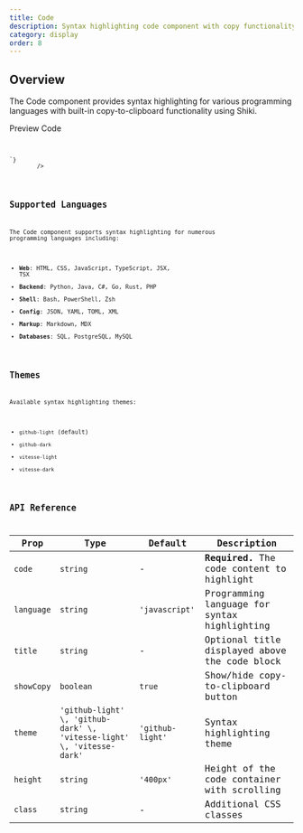 ```yaml
---
title: Code
description: Syntax highlighting code component with copy functionality
category: display
order: 8
---
```



## Overview

The Code component provides syntax highlighting for various programming languages with built-in copy-to-clipboard functionality using Shiki.

<Tabs defaultValue="preview" class="h-auto">
    <TabsList variant="pills" slot="list">
        <TabsTrigger value="preview" variant="pills">
            Preview
        </TabsTrigger>
        <TabsTrigger value="code" variant="pills">
            Code
        </TabsTrigger>
    </TabsList>
    <TabsContent
        value="preview"
        preview
        class="space-y-4 justify-center items-center"
    >
        <Code
            language="javascript"
            code={`function greet(name) {
    console.log(\`Hello, \${name}!\`);
    return \`Welcome, \${name}\`;
}
const user = 'World';
greet(user);`}
        />
    </TabsContent>
    <TabsContent value="code">
        <Code
            language="astro"
            code={`---
---
 <Code
    title="JavaScript Example"
    language="javascript"
    code={\`function greet(name) {
    console.log(\`Hello, \${name}!\`);
    return \`Welcome, \${name}\`;
}
const user = 'World';
greet(user);\`}/>
`}
        />
    </TabsContent>
</Tabs>

## Supported Languages

The Code component supports syntax highlighting for numerous programming languages including:

- **Web**: HTML, CSS, JavaScript, TypeScript, JSX, TSX
- **Backend**: Python, Java, C#, Go, Rust, PHP
- **Shell**: Bash, PowerShell, Zsh
- **Config**: JSON, YAML, TOML, XML
- **Markup**: Markdown, MDX
- **Databases**: SQL, PostgreSQL, MySQL

## Themes

Available syntax highlighting themes:

- `github-light` (default)
- `github-dark`
- `vitesse-light`
- `vitesse-dark`

## API Reference

| Prop       | Type                                                                   | Default          | Description                                   |
| ---------- | ---------------------------------------------------------------------- | ---------------- | --------------------------------------------- |
| `code`     | `string`                                                               | -                | **Required.** The code content to highlight   |
| `language` | `string`                                                               | `'javascript'`   | Programming language for syntax highlighting  |
| `title`    | `string`                                                               | -                | Optional title displayed above the code block |
| `showCopy` | `boolean`                                                              | `true`           | Show/hide copy-to-clipboard button            |
| `theme`    | `'github-light' \, 'github-dark' \, 'vitesse-light' \, 'vitesse-dark'` | `'github-light'` | Syntax highlighting theme                     |
| `height`   | `string`                                                               | `'400px'`        | Height of the code container with scrolling   |
| `class`    | `string`                                                               | -                | Additional CSS classes                        |
